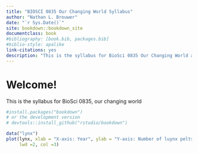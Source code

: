 ```yaml
--- 
title: "BIOSCI 0835 Our Changing World Syllabus"
author: "Nathan L. Brouwer"
date: "`r Sys.Date()`"
site: bookdown::bookdown_site
documentclass: book
#bibliography: [book.bib, packages.bib]
#biblio-style: apalike
link-citations: yes
description: "This is the syllabus for BioSci 0835 Our Changing World at the University of Pittsburgh."
---
```


# Welcome!

This is the syllabus for BioSci 0835, our changing world

```r
#install.packages("bookdown")
# or the development version
# devtools::install_github("rstudio/bookdown")
```

```r
data("lynx")
plot(lynx, xlab = "X-axis: Year", ylab = "Y-axis: Number of luynx pelts",
     lwd =2, col =3)
```

